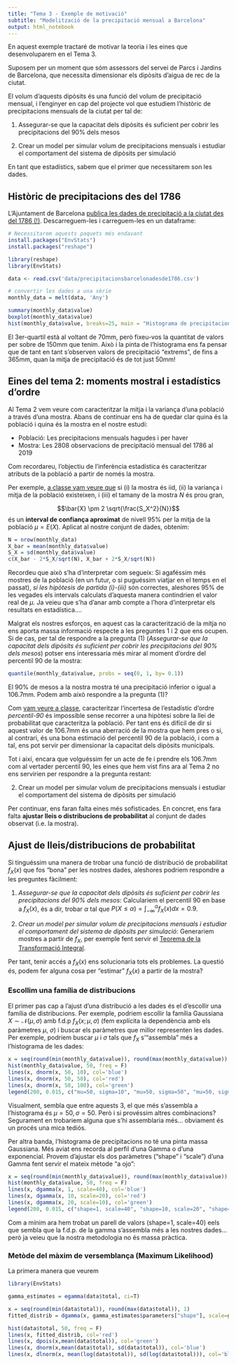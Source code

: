 ```yaml
---
title: "Tema 3 - Exemple de motivació"
subtitle: "Modelització de la precipitació mensual a Barcelona"
output: html_notebook
---
```


En aquest exemple tractaré de motivar la teoria i les eines que desenvoluparem en el Tema 3.

Suposem per un moment que sóm assessors del servei de Parcs i Jardins de Barcelona, que necessita dimensionar els dipòsits d'aigua de rec de la ciutat.

El volum d'aquests dipòsits és una funció del volum de precipitació mensual, i l'enginyer en cap del projecte vol que estudiem l'històric de precipitacions mensuals de la ciutat per tal de:

1. Assegurar-se que la capacitat dels dipòsits és suficient per cobrir les precipitacions del 90% dels mesos

2. Crear un model per simular volum de precipitacions mensuals i estudiar el comportament del sistema de dipòsits per simulació

En tant que estadístics, sabem que el primer que necessitarem son les dades.

## Històric de precipitacions des del 1786

L'Ajuntament de Barcelona [publica les dades de precipitació a la ciutat des del 1786 (!)](https://opendata-ajuntament.barcelona.cat/data/ca/dataset/precipitacio-hist-bcn/resource/6f1fb778-0767-478b-b332-c64a833d26d2). Descarreguem-les i carreguem-les en un dataframe:

```r
# Necessitarem aquests paquets més endavant
install.packages("EnvStats")
install.packages("reshape")

library(reshape)
library(EnvStats)

data <- read.csv('data/precipitacionsbarcelonadesde1786.csv')

# convertir les dades a una sèrie
monthly_data = melt(data, 'Any')

summary(monthly_data$value)
boxplot(monthly_data$value)
hist(monthly_data$value, breaks=25, main = "Histograma de precipitacions mensuals des del 1786")
```

El 3er-quartil està al voltant de 70mm, però fixeu-vos la quantitat de valors per sobre de 150mm que tenim. Això i la pinta de l'histograma ens fa pensar que de tant en tant s'observen valors de precipitació "extrems", de fins a 365mm, quan la mitja de precipitació és de tot just 50mm!

## Eines del tema 2: moments mostral i estadístics d'ordre

Al Tema 2 vem veure com caracteritzar la mitja i la variança d'una població
a través d'una mostra. Abans de continuar ens ha de quedar clar quina és la població i quina és la mostra en el nostre estudi:

* Població: Les precipitacions mensuals hagudes i per haver
* Mostra: Les 2808 observacions de precipitació mensual del 1786 al 2019

Com recordareu, l'objectiu de l'inferència estadística és caracteritzar atributs de la població a partir de només la mostra.

Per exemple, [a classe vam veure que](https://atibaup.github.io/ModInfer_2020/slides/0_Intro/0_2_Intro_stats.html#36) 
si (i) la mostra és iid, (ii) la variança i mitja de la població existeixen, i (iii) el tamany de la mostra $N$ és prou gran, 

$$\bar{X} \pm 2 \sqrt{\frac{S_X^2}{N}}$$
és un **interval de confiança aproximat** de nivell 95% per la mitja de la població $\mu = E(X)$. Aplicat al nostre conjunt de dades, obtenim:

```r
N = nrow(monthly_data)
X_bar = mean(monthly_data$value)
S_X = sd(monthly_data$value)
c(X_bar - 2*S_X/sqrt(N), X_bar + 2*S_X/sqrt(N))
```

Recordeu que això s'ha d'interpretar com segueix: Si agaféssim més mostres de la població (en un futur, o si puguéssim viatjar en el temps en el passat), *si les hipòtesis de partida (i)-(iii)* són correctes, aleshores 95% de les vegades els intervals calculats d'aquesta manera contindrien el valor real de $\mu$. Ja veieu que s'ha d'anar amb compte a l'hora d'interpretar els resultats en estadística.... 

Malgrat els nostres esforços, en aquest cas la caracterització de la mitja no ens aporta massa informació respecte a les preguntes 1 i 2 que ens ocupen. Si de cas, per tal de respondre a la pregunta (1) (*Assegurar-se que la capacitat dels dipòsits és suficient per cobrir les precipitacions del 90% dels mesos*) potser ens interessaria més mirar al moment d'ordre del percentil 90 de la mostra:

```r
quantile(monthly_data$value, probs = seq(0, 1, by= 0.1))
```
El 90% de mesos a la nostra mostra té una precipitació inferior o igual a 106.7mm. Podem amb això respondre a la pregunta (1)?

Com [vam veure a classe](https://atibaup.github.io/ModInfer_2020/slides/0_Intro/0_2_Intro_stats.html#47), caracteritzar l'incertesa de l'estadístic d'ordre *percentil-90* és impossible
sense recorrer a una hipòtesi sobre la llei de probabilitat que caracteritza la població. Per tant ens és
difícil de dir si aquest valor de 106.7mm és una aberració de la mostra que hem pres o si, al contrari, és una bona estimació del percentil 90 de la població, i com a tal, ens pot servir per dimensionar la capacitat dels dipòsits municipals.

Tot i així, encara que volguéssim fer un acte de fe i prendre els 106.7mm com al vertader percentil 90, les eines que hem vist fins ara al Tema 2 no ens servirien per respondre a la pregunta restant:

2. Crear un model per simular volum de precipitacions mensuals i estudiar el comportament del sistema de dipòsits per simulació

Per continuar, ens faran falta eines més sofisticades. En concret, ens fara falta **ajustar lleis o distribucions
de probabilitat** al conjunt de dades observat (i.e. la mostra).

## Ajust de lleis/distribucions de probabilitat

Si tinguéssim una manera de trobar una funció de distribució de probabilitat $f_X(x)$ que fos "bona" per les nostres dades, aleshores podriem respondre a les preguntes fàcilment:

1. *Assegurar-se que la capacitat dels dipòsits és suficient per cobrir les precipitacions del 90% dels mesos*: Calculariem el percentil 90 en base a $f_X(x)$, és a dir, trobar $\alpha$ tal que $P(X \leq \alpha) = \int_{-\infty}^{\alpha} f_X(x)dx = 0.9$.

2. *Crear un model per simular volum de precipitacions mensuals i estudiar el comportament del sistema de dipòsits per simulació*: Generariem mostres a partir de $f_X$, per exemple fent servir el [Teorema de la Transformació Integral](https://atibaup.github.io/ModInfer_2020/slides/0_Intro/0_1_Repas_probabilitat.html#51).

Per tant, tenir accés a $f_X(x)$ ens solucionaria tots els problemes. La questió és, podem fer alguna cosa per "estimar" $f_X(x)$ a partir de la mostra?

### Escollim una família de distribucions

El primer pas cap a l'ajust d'una distribució a les dades és el d'escollir una família de distribucions. Per exemple,
podriem escollir la família Gaussiana $X \sim \mathcal{N}(\mu, \sigma)$ amb f.d.p $f_X(x; \mu, \sigma)$ (fem explícita la dependència amb els paràmetres $\mu$, $\sigma$) i buscar els paràmetres
que millor representen les dades. Per exemple, podriem buscar $\mu$ i $\sigma$ tals que $f_X$ s'"assembla"
més a l'histograma de les dades:

```r
x = seq(round(min(monthly_data$value)), round(max(monthly_data$value)), 1)
hist(monthly_data$value, 50, freq = F)
lines(x, dnorm(x, 50, 10), col='blue')
lines(x, dnorm(x, 50, 50), col='red')
lines(x, dnorm(x, 50, 100), col='green')
legend(200, 0.015, c("mu=50, sigma=10", "mu=50, sigma=50", "mu=50, sigma=100"), col=c('blue', 'red', 'green'), lty=1)
```
Visualment, sembla que entre aquests 3, el que més s'assembla a l'histograma és $\mu=50, \sigma=50$. Però i
si provéssim altres combinacions? Segurament en trobariem alguna que s'hi assemblaria més... obviament
és un procés una mica tediós.

Per altra banda, l'histograma de precipitacions no té una pinta massa Gaussiana. Més aviat ens recorda
al perfil d'una Gamma o d'una exponencial. Provem d'ajustar els dos paràmetres ("shape" i "scale") d'una Gamma fent servir el mateix mètode "a ojo":

```r
x = seq(round(min(monthly_data$value)), round(max(monthly_data$value)), 1)
hist(monthly_data$value, 50, freq = F)
lines(x, dgamma(x, 1, scale=40), col='blue')
lines(x, dgamma(x, 10, scale=20), col='red')
lines(x, dgamma(x, 20, scale=10), col='green')
legend(200, 0.015, c("shape=1, scale=40", "shape=10, scale=20", "shape=20, scale=10"), col=c('blue', 'red', 'green'), lty=1)
```
Com a mínim ara hem trobat un parell de valors (shape=1, scale=40) eels que sembla que la f.d.p. de la gamma s'assembla més a les nostres dades... però ja veieu que la nostra metodologia no és massa pràctica.


### Metòde del màxim de versemblança (Maximum Likelihood)

La primera manera que veurem 


```r
library(EnvStats)

gamma_estimates = egamma(data$total, ci=T)

x = seq(round(min(data$total)), round(max(data$total)), 1)
fitted_distrib = dgamma(x, gamma_estimates$parameters["shape"], scale=gamma_estimates$parameters["scale"])

hist(data$total, 50, freq = F)
lines(x, fitted_distrib, col='red')
lines(x, dpois(x,mean(data$total)), col='green')
lines(x, dnorm(x,mean(data$total), sd(data$total)), col='blue')
lines(x, dlnorm(x, mean(log(data$total)), sd(log(data$total))), col='black')
```
